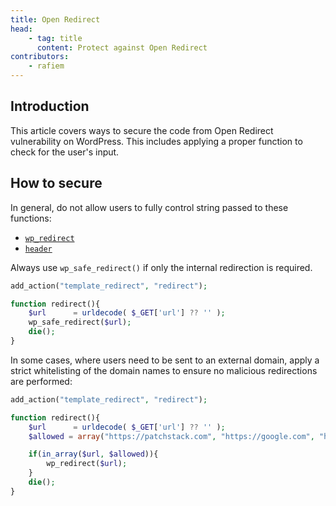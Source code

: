 ```yaml
---
title: Open Redirect
head:
    - tag: title
      content: Protect against Open Redirect
contributors:
    - rafiem
---
```




## Introduction

This article covers ways to secure the code from Open Redirect vulnerability on WordPress. This includes applying a proper function to check for the user's input.

<LinkCard
  title="Learn more about Open Redirect"
  href="/academy/wordpress/vulnerabilities/open-redirect/"
/>

## How to secure

In general, do not allow users to fully control string passed to these functions:

- [`wp_redirect`](https://developer.wordpress.org/reference/functions/wp_redirect/)
- [`header`](https://www.php.net/manual/en/function.header.php)

Always use `wp_safe_redirect()` if only the internal redirection is required.

```php
add_action("template_redirect", "redirect");

function redirect(){
    $url      = urldecode( $_GET['url'] ?? '' );
    wp_safe_redirect($url);
    die();
}
```

In some cases, where users need to be sent to an external domain, apply a strict whitelisting of the domain names to ensure no malicious redirections are performed:

```php
add_action("template_redirect", "redirect");

function redirect(){
    $url      = urldecode( $_GET['url'] ?? '' );
    $allowed = array("https://patchstack.com", "https://google.com", "https://example.com");

    if(in_array($url, $allowed)){
        wp_redirect($url);
    }
    die();
}
```

